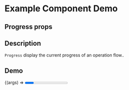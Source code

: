 
<Meta title="Example/Progress" component={Progress} />

# Example Component Demo

## Progress props
<Props of={Progress} />

## Description

`Progress` display the current progress of an operation flow..

## Demo

<Canvas>
  <Story name="Example Progress">
    {(args) => <Progress {...args} />}
  </Story>
</Canvas>
